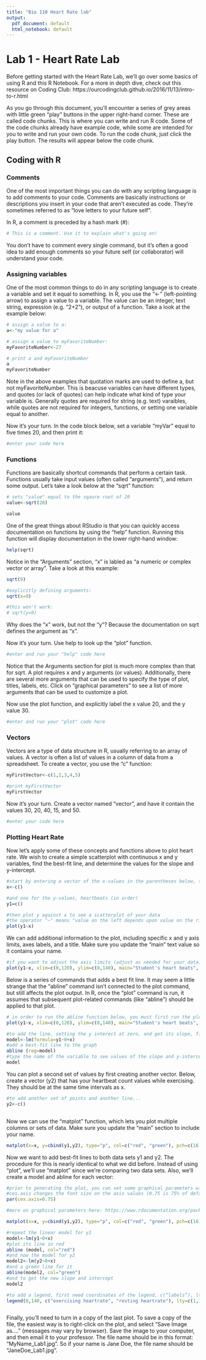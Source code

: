 ```yaml
---
title: "Bio 110 Heart Rate lab"
output:
  pdf_document: default
  html_notebook: default
---
```


# Lab 1 - Heart Rate Lab

Before getting started with the Heart Rate Lab, we'll go over some basics of using R and this R Notebook. For a more in depth dive, check out this resource on Coding Club:
https://ourcodingclub.github.io/2016/11/13/intro-to-r.html

As you go through this document, you'll encounter a series of grey areas with little green "play" buttons in the upper right-hand corner. These are called code chunks. This is where you can write and run R code. Some of the code chunks already have example code, while some are intended for you to write and run your own code. To run the code chunk, just click the play button. The results will appear below the code chunk.


## Coding with R

### Comments

One of the most important things you can do with any scripting language is to add comments to your code. Comments are basically instructions or descriptions you insert in your code that aren't executed as code. They're sometimes referred to as "love letters to your future self".

In R, a comment is preceded by a hash mark (#):

```r
# This is a comment. Use it to explain what's going on!

```

You don't have to comment every single command, but it's often a good idea to add enough comments so your future self (or collaborator) will understand your code.
 
### Assigning variables

One of the most common things to do in any scripting language is to create a variable and set it equal to something. In R, you use the "<-" (left-pointing arrow) to assign a value to a variable. The value can be an integer, text string, expression (e.g. "2+2"), or output of a function. Take a look at the example below:

```r
# assign a value to a:
a<-"my value for a"

# assign a value to myFavoriteNumber:
myFavoriteNumber<-27

# print a and myFavoriteNumber
a
myFavoriteNumber

```

Note in the above examples that quotation marks are used to define a, but not myFavoriteNumber. This is beacuse variables can have different types, and quotes (or lack of quotes) can help indicate what kind of type your variable is. Generally quotes are required for string (e.g. text) varaibles, while quotes are not required for integers, functions, or setting one variable equal to another.


Now it's your turn. In the code block below, set a variable "myVar" equal to five times 20, and then print it:

```r
#enter your code here


```

### Functions

Functions are basically shortcut commands that perform a certain task. Functions usually take input values (often called "arguments"), and return some output. Let's take a look below at the "sqrt" function:

```r
# sets "value" equal to the sqaure root of 20
value<-sqrt(20)

value

```

One of the great things about RStudio is that you can quickly access documentation on functions by using the "help" function. Running this function will display documentation in the lower right-hand window:

```r

help(sqrt)

```

Notice in the "Arguments" section, "x" is labled as "a numeric or complex vector or array". Take a look at this example:

```r
sqrt(9)

#explicitly defining arguments:
sqrt(x=9)

#this won't work:
# sqrt(y=9)

```

Why does the "x" work, but not the "y"? Because the documentation on sqrt defines the argument as "x".

Now it's your turn. Use help to look up the "plot" function. 

```r
#enter and run your "help" code here 


```

Notice that the Arguments section for plot is much more complex than that for sqrt. A plot requires x and y arguments (or values).  Additionally, there are several more arguments that can be used to specify the type of plot, titles, labels, etc.  Click on "graphical parameters" 
to see a list of more arguments that can be used to customize a plot.

Now use the plot function, and explicitly label the x value 20, and the y value 30.

```r
#enter and run your "plot" code here


```


### Vectors

Vectors are a type of data structure in R, usually referring to an array of values. A vector is often a list of values in a column of data from a spreadsheet.  To create a vector, you use the "c" function:

```r
myFirstVector<-c(1,2,3,4,5)

#print myFirstVector
myFirstVector
```

Now it's your turn. Create a vector named "vector", and have it contain the values 30, 20, 40, 15, and 50.

```r
#enter your code here


```



### Plotting Heart Rate

Now let's apply some of these concepts and functions above to plot heart rate. We wish to create a simple scatterplot with continuous x and y variables, find the best-fit line, and determine the values for the slope and y-intercept. 

```r
#start by entering a vector of the x-values in the parentheses below, time in seconds
x<-c()

#and one for the y-values, heartbeats (in order)
y1=c()

#then plot y against x to see a scatterplot of your data
#the operator "~" means "value on the left depends upon value on the right"... or "y1 is a function of x": 
plot(y1~x)
```


We can add additional information to the plot, including specific x and y axis limits, axes labels, and a title. Make sure you update the "main" text value so it contains your name.

```r
#if you want to adjust the axis limits (adjust as needed for your data), add labels, and a title
plot(y1~x, xlim=c(0,120), ylim=c(0,140), main="Student's heart beats", xlab="time in seconds", ylab = "number of heartbeats")


```


Below is a series of commands that adds a best fit line. It may seem a little strange that the "abline" command isn't connected to the plot command, but still affects the plot output. In R, once the "plot" command is run, it assumes that subsequent plot-related commands (like "abline") should be applied to that plot. 

```r
# in order to run the abline function below, you must first run the plot function:
plot(y1~x, xlim=c(0,120), ylim=c(0,140), main="Student's heart beats", xlab="time in seconds", ylab = "number of heartbeats")

#to add the line, setting the y interect at zero, and get its slope, fit a linear model to the data and store the results in a variable (named "model" here).
model<-lm(formula=y1~0+x)
#add a best-fit line to the graph
abline (reg=model)
#type the name of the variable to see values of the slope and y-intercept
model
```


You can plot a second set of values by first creating another vector. Below, create a vector (y2) that has your heartbeat count values while exercising. They should be at the same time intervals as x.

```r
#to add another set of points and another line...
y2<-c()



```

Now we can use the "matplot" function, which lets you plot multiple columns or sets of data. Make sure you update the "main" section to include your name.

```r

matplot(x=x, y=cbind(y1,y2), type="p", col=c("red", "green"), pch=c(16,16), main="Student's heart rate increases with exercise", xlab="time in seconds", ylab="resting beats-red and exercising beats-green")

```


Now we want to add best-fit lines to both data sets y1 and y2. The procedure for this is nearly identical to what we did before. Instead of using "plot", we'll use "matplot" since we're comparing two data sets. Also, we'll create a model and abline for each vector:


```r

#prior to generating the plot, you can set some graphical parameters with the "par" function
#ces.axis changes the font size on the axis values (0.75 is 75% of default). Adjust this as necessary to make sure all x and y axis
par(cex.axis=0.75)

#more on graphical parameters here: https://www.rdocumentation.org/packages/graphics/versions/3.6.2/topics/par 

matplot(x=x, y=cbind(y1,y2), type="p", col=c("red", "green"), pch=c(16,16), main="My Title", xlab="time in seconds", ylab="resting beats-red and exercising beats-green")

#repeat the linear model for y1
model<-lm(y1~0+x)
#plot its line in red
abline (model, col="red")
#and now the model for y2
model2<-lm(y2~0+x)
#and a green line for it
abline(model2, col="green")
#and to get the new slope and intercept
model2

#to add a legend, first need coordinates of the legend, c(“labels”), lty determines symbols with 1 = lines, lwd determines width of lines, colors 
legend(0,140, c("exercising heartrate", "resting heartrate"), lty=c(1,1), lwd=c(2.5, 2.5), col=c("green", "red") )



```


Finally, you'll need to turn in a copy of the last plot. To save a copy of the file, the easiest way is to right-click on the plot, and select "Save Image as...." (messages may vary by browser). Save the image to your computer, and then email it to your professor. The file name should be in this format: "MyName_Lab1.jpg". So if your name is Jane Doe, the file name should be "JaneDoe_Lab1.jpg".
